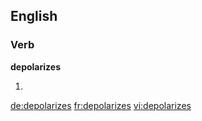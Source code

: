 
==English==

===Verb===
'''depolarizes'''

# {{third-person singular of|depolarize}}

[[de:depolarizes]]
[[fr:depolarizes]]
[[vi:depolarizes]]